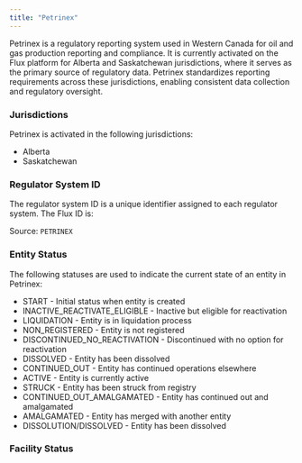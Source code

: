 ```yaml
---
title: "Petrinex"
---
```


Petrinex is a regulatory reporting system used in Western Canada for oil and gas production reporting and compliance. It is currently activated on the Flux platform for Alberta and Saskatchewan jurisdictions, where it serves as the primary source of regulatory data. Petrinex standardizes reporting requirements across these jurisdictions, enabling consistent data collection and regulatory oversight.

### Jurisdictions

Petrinex is activated in the following jurisdictions:

- Alberta
- Saskatchewan

### Regulator System ID

The regulator system ID is a unique identifier assigned to each regulator system. The Flux ID is:

Source: `PETRINEX`

### Entity Status

The following statuses are used to indicate the current state of an entity in Petrinex:

- START - Initial status when entity is created
- INACTIVE_REACTIVATE_ELIGIBLE - Inactive but eligible for reactivation
- LIQUIDATION - Entity is in liquidation process
- NON_REGISTERED - Entity is not registered
- DISCONTINUED_NO_REACTIVATION - Discontinued with no option for reactivation
- DISSOLVED - Entity has been dissolved
- CONTINUED_OUT - Entity has continued operations elsewhere
- ACTIVE - Entity is currently active
- STRUCK - Entity has been struck from registry
- CONTINUED_OUT_AMALGAMATED - Entity has continued out and amalgamated
- AMALGAMATED - Entity has merged with another entity
- DISSOLUTION/DISSOLVED - Entity has been dissolved

### Facility Status
